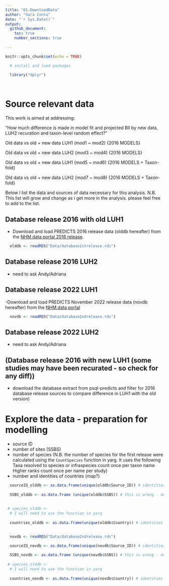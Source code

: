 ```yaml
---
title: "01.DownloadData"
author: "Sara Contu"
date: "`r Sys.Date()`"
output:
  github_document:
    toc: true 
    number_sections: true
 
---
```


```r
knitr::opts_chunk$set(echo = TRUE)
```



```r
  # install and load packages

  library("dplyr")

 
```




# Source relevant data

This work is aimed at addressing:

"How much difference is made in model fit and projected BII by new data, LUH2 recuration and taxon-level random effect?"

Old data vs old + new data LUH1 (mod1 ~ mod2) {2016 MODELS}

Old data vs old + new data LUH2 (mod3 ~ mod4) {2016 MODELS}

Old data vs old + new data LUH1 (mod5 ~ mod6) {2016 MODELS + Taxon-fold}

Old data vs old + new data LUH2 (mod7 ~ mod8) {2016 MODELS + Taxon-fold}

Below I list the data and sources of data necessary for this analysis. 
N.B. This list will grow and change as i get more in the analysis. please feel free to add to the list.


## Database release 2016 with old LUH1
  -  Download and load PREDICTS 2016 release data (olddb hereafter) from the [NHM data portal 2016 release](https://data.nhm.ac.uk/dataset/the-2016-release-of-the-predicts-database).
  
  
```r

  olddb <- readRDS("Data/database1strelease.rds")


```
  

## Database release 2016 LUH2
  - need to ask Andy/Adriana 
  
## Database release 2022 LUH1 
  -Download and load PREDICTS November 2022 release data (novdb hereafter) from the [NHM data portal](https://data.nhm.ac.uk/dataset/release-of-data-added-to-the-predicts-database-november-2022)
```r

  novdb <- readRDS("Data/database2ndrelease.rds")


```
  
## Database release 2022 LUH2
   - need to ask Andy/Adriana 

## (Database release 2016 with new LUH1 (some studies may have been recurated - so check for any diff))
  - download the database extract from psql-predicts and filter for 2016 database release sources to compare difference in LUH1 with the old version)
  

# Explore the data - preparation for modelling

 - source ID
 - number of sites (SSBS)
 - number of species (N.B. the number of species for the first release were calculated using the `CountSpecies` function in yarg. It uses the following
  Taxa resolved to species or infraspecies count once per taxon name
  Higher ranks count once per name per study)
 - number and identities of countries (map?)

```r

  sourceID_olddb <- as.data.frame(unique(olddb$Source_ID)) # identities and length of source IDs 
  
  SSBS_olddb <- as.data.frame (unique(olddb$SSBS)) # this is wrong - need to fix it
  
  
 # species_olddb <-
  # I will need to use the function in yarg
  
  countries_olddb <- as.data.frame(unique(olddb$Country)) # identities and lenght of the countries included in the olddb
  

```

 
```r

  novdb <- readRDS("Data/database2ndrelease.rds")

  sourceID_novdb <- as.data.frame(unique(novdb$Source_ID)) # identities and length of source IDs 
  
  SSBS_novdb <- as.data.frame (unique(novdb$SSBS)) # this is wrong - need to fix it
  
 # species_olddb <-
  # I will need to use the function in yarg
  
  countries_novdb <- as.data.frame(unique(novdb$Country)) # identities and lenght of the countries included in the olddb
  

```


